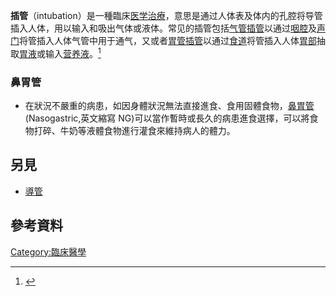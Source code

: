 {{medical}}

{{Infobox interventions
| Name        = 插管
| Image       = Intubación endotraqueal-8.jpg
| Caption     =
| ICD10       =
| ICD9        = {{ICD9proc|96.0}}
| MeshID      = D007440
| OPS301      =
| OtherCodes  =
| HCPCSlevel2 =
}}

'''插管'''（intubation）是一種臨床[[医学|医学]][[治療|治療]]，意思是通过人体表及体内的孔腔将导管插入人体，用以输入和吸出气体或液体。常见的插管包括[[气管插管|气管插管]]以通过[[咽|咽腔]]及[[声门|声门]]将管插入人体气管中用于通气，又或者[[胃管插管|胃管插管]]以通过[[食道|食道]]将管插入人体[[胃部|胃部]]抽取[[胃#胃液分泌|胃液]]或输入[[营养液|营养液]]。<ref>{{cite journal |pmid=3762294 |year=1986 |last1=Goodman |first1=RS |title=True vocal cord paralysis following entubation |url=https://archive.org/details/sim_laryngoscope_1986-10_96_10/page/1170 |volume=96 |issue=10 |pages=1170 |journal=The Laryngoscope|doi=10.1288/00005537-198610000-00021 }}</ref>


===鼻胃管===
{{main|護理}}
*在狀況不嚴重的病患，如因身體狀況無法直接進食、食用固體食物，[[鼻胃管|鼻胃管]](Nasogastric,英文縮寫 NG)可以當作暫時或長久的病患進食選擇，可以將食物打碎、牛奶等液體食物進行灌食來維持病人的體力。

== 另見 ==

* [[導管|導管]]

== 參考資料==
{{reflist}}

[[Category:臨床醫學|Category:臨床醫學]]